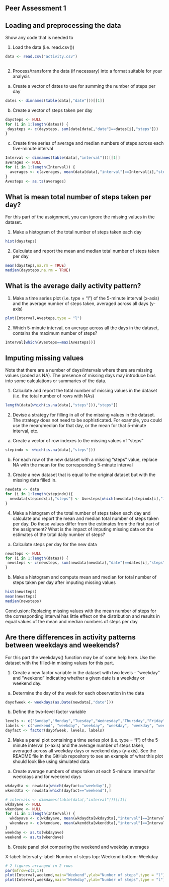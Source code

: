 ## Peer Assessment 1

## Loading and preprocessing the data

Show any code that is needed to

1. Load the data (i.e. read.csv())

```r
data <- read.csv("activity.csv")
  
```

2. Process/transform the data (if necessary) into a format suitable for your analysis

a. Create a vector of dates to use for summing the number of steps per day

```r
dates <- dimnames(table(data[,"date"]))[[1]]
```

b. Create a vector of steps taken per day

```r
daysteps <- NULL
for (i in 1:length(dates)) {
 daysteps <- c(daysteps, sum(data[data[,"date"]==dates[i],"steps"])) 
}
```

c. Create time series of average and median numbers of steps across each five-minute interval

```r
Interval <- dimnames(table(data[,"interval"]))[[1]]
averages <- NULL
for (i in 1:length(Interval)) {
  averages <- c(averages, mean(data[data[,"interval"]==Interval[i],"steps"], na.rm = TRUE))
}
Avesteps <- as.ts(averages)
```

## What is mean total number of steps taken per day?

For this part of the assignment, you can ignore the missing values in the dataset.

1. Make a histogram of the total number of steps taken each day

```r
hist(daysteps)
```

2. Calculate and report the mean and median total number of steps taken per day

```r
mean(daysteps,na.rm = TRUE)
median(daysteps,na.rm = TRUE)
```

## What is the average daily activity pattern?

1. Make a time series plot (i.e. type = "l") of the 5-minute interval (x-axis) and the average number of steps taken, averaged across all days (y-axis)

```r
plot(Interval,Avesteps,type = "l")
```

2. Which 5-minute interval, on average across all the days in the dataset, contains the maximum number of steps?

```r
Interval[which(Avesteps==max(Avesteps))]
```

## Imputing missing values

Note that there are a number of days/intervals where there are missing values (coded as NA). The presence of missing days may introduce bias into some calculations or summaries of the data.

1. Calculate and report the total number of missing values in the dataset (i.e. the total number of rows with NAs)

```r
length(data[which(is.na(data[,"steps"])),"steps"])
```

2. Devise a strategy for filling in all of the missing values in the dataset. The strategy does not need to be sophisticated. For example, you could use the mean/median for that day, or the mean for that 5-minute interval, etc.

a. Create a vector of row indexes to the missing values of "steps"

```r
stepindx <- which(is.na(data[,"steps"]))
```

b. For each row of the new dataset with a missing "steps" value, replace NA with the mean for the corresponding 5-minute interval

3. Create a new dataset that is equal to the original dataset but with the missing data filled in.

```r
newdata <- data
for (i in 1:length(stepindx)){
  newdata[stepindx[i],"steps"] <- Avesteps[which(newdata[stepindx[i],"interval"]==Interval)]  
}
```

4. Make a histogram of the total number of steps taken each day and calculate and report the mean and median total number of steps taken per day. Do these values differ from the estimates from the first part of the assignment? What is the impact of imputing missing data on the estimates of the total daily number of steps?

a. Calculate steps per day for the new data

```r
newsteps <- NULL
for (i in 1:length(dates)) {
 newsteps <- c(newsteps, sum(newdata[newdata[,"date"]==dates[i],"steps"])) 
}
```

b. Make a histogram and compute mean and median for total number of steps taken per day after imputing missing values

```r
hist(newsteps)
mean(newsteps)
median(newsteps)

```

Conclusion: Replacing missing values with the mean number of steps for the corresponding interval has little effect on the distribution and results in equal values of the mean and median numbers of steps per day

## Are there differences in activity patterns between weekdays and weekends?

For this part the weekdays() function may be of some help here. Use the dataset with the filled-in missing values for this part.

1. Create a new factor variable in the dataset with two levels - "weekday" and "weekend" indicating whether a given date is a weekday or weekend day.

a. Determine the day of the week for each observation in the data

```r
dayofweek <- weekdays(as.Date(newdata[,"date"]))
```

b. Define the two-level factor variable

```r
levels <- c("Sunday","Monday","Tuesday","Wednesday","Thursday","Friday","Saturday")
labels <- c("weekend", "weekday", "weekday", "weekday", "weekday", "weekday", "weekend") 
dayfact <- factor(dayofweek, levels, labels)
```

2. Make a panel plot containing a time series plot (i.e. type = "l") of the 5-minute interval (x-axis) and the average number of steps taken, averaged across all weekday days or weekend days (y-axis). See the README file in the GitHub repository to see an example of what this plot should look like using simulated data.

a. Create average numbers of steps taken at each 5-minute interval for weekdays and for weekend days

```r
wkdaydta <- newdata[which(dayfact=="weekday"),]
wkenddta <- newdata[which(dayfact=="weekend"),]

# intervals <- dimnames(table(data[,"interval"]))[[1]]
wkdayave <- NULL
wkendave <- NULL
for (i in 1:length(Interval)) {
  wkdayave <- c(wkdayave, mean(wkdaydta[wkdaydta[,"interval"]==Interval[i],"steps"]))
  wkendave <- c(wkendave, mean(wkenddta[wkenddta[,"interval"]==Interval[i],"steps"]))
}
weekday <- as.ts(wkdayave)
weekend <- as.ts(wkendave)
```

b. Create panel plot comparing the weekend and weekday averages

X-label: Interval
y-label: Number of steps
top: Weekend
bottom: Weekday

```r
# 2 figures arranged in 2 rows
par(mfrow=c(2,1))
plot(Interval,weekend,main="Weekend",ylab="Number of steps",type = "l")
plot(Interval,weekday,main="Weekday",ylab="Number of steps",type = "l")
```